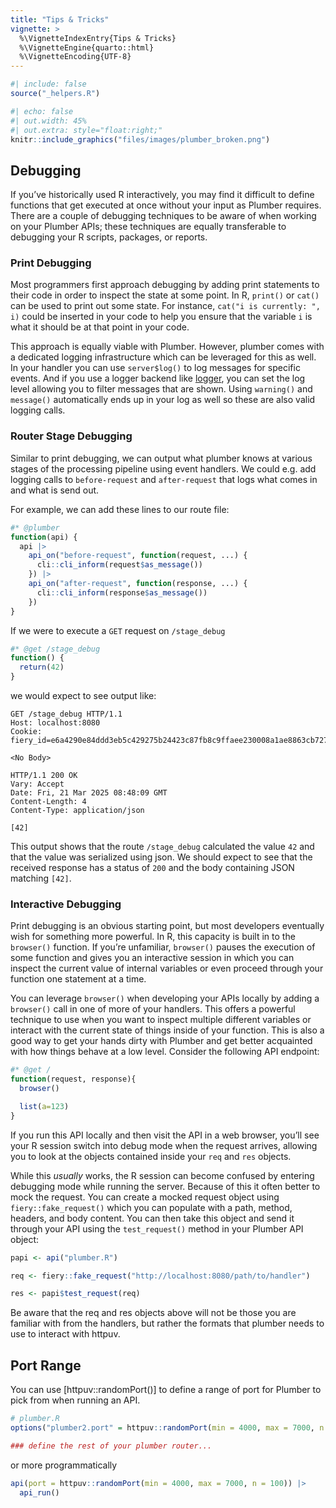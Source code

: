 ```yaml
---
title: "Tips & Tricks"
vignette: >
  %\VignetteIndexEntry{Tips & Tricks}
  %\VignetteEngine{quarto::html}
  %\VignetteEncoding{UTF-8}
---
```


```r
#| include: false
source("_helpers.R")
```

```r
#| echo: false
#| out.width: 45%
#| out.extra: style="float:right;"
knitr::include_graphics("files/images/plumber_broken.png")
```

## Debugging

If you've historically used R interactively, you may find it difficult to define functions that get executed at once without your input as Plumber requires. There are a couple of debugging techniques to be aware of when working on your Plumber APIs; these techniques are equally transferable to debugging your R scripts, packages, or reports.

### Print Debugging

Most programmers first approach debugging by adding print statements to their code in order to inspect the state at some point. In R, `print()` or `cat()` can be used to print out some state. For instance, `cat("i is currently: ", i)` could be inserted in your code to help you ensure that the variable `i` is what it should be at that point in your code.

This approach is equally viable with Plumber. However, plumber comes with a dedicated logging infrastructure which can be leveraged for this as well. In your handler you can use `server$log()` to log messages for specific events. And if you use a logger backend like [logger](https://daroczig.github.io/logger/), you can set the log level allowing you to filter messages that are shown. Using `warning()` and `message()` automatically ends up in your log as well so these are also valid logging calls.

### Router Stage Debugging

Similar to print debugging, we can output what plumber knows at various stages of the processing pipeline using event handlers. We could e.g. add logging calls to `before-request` and `after-request` that logs what comes in and what is send out.

For example, we can add these lines to our route file:

``` r
#* @plumber
function(api) {
  api |>
    api_on("before-request", function(request, ...) {
      cli::cli_inform(request$as_message())
    }) |>
    api_on("after-request", function(response, ...) {
      cli::cli_inform(response$as_message())
    })
}
```

If we were to execute a `GET` request on `/stage_debug`

``` r
#* @get /stage_debug
function() {
  return(42)
}
```

we would expect to see output like:

```
GET /stage_debug HTTP/1.1
Host: localhost:8080
Cookie: fiery_id=e6a4290e84ddd3eb5c429275b24423c87fb8c9ffaee230008a1ae8863cb72760

<No Body>

HTTP/1.1 200 OK
Vary: Accept
Date: Fri, 21 Mar 2025 08:48:09 GMT
Content-Length: 4
Content-Type: application/json

[42]
```

This output shows that the route `/stage_debug` calculated the value `42` and that the value was serialized using json. We should expect to see that the received response has a status of `200` and the body containing JSON matching `[42]`.

### Interactive Debugging

Print debugging is an obvious starting point, but most developers eventually wish for something more powerful. In R, this capacity is built in to the `browser()` function. If you're unfamiliar, `browser()` pauses the execution of some function and gives you an interactive session in which you can inspect the current value of internal variables or even proceed through your function one statement at a time.

You can leverage `browser()` when developing your APIs locally by adding a `browser()` call in one of more of your handlers. This offers a powerful technique to use when you want to inspect multiple different variables or interact with the current state of things inside of your function. This is also a good way to get your hands dirty with Plumber and get better acquainted with how things behave at a low level. Consider the following API endpoint:

``` r
#* @get /
function(request, response){
  browser()

  list(a=123)
}
```

If you run this API locally and then visit the API in a web browser, you'll see your R session switch into debug mode when the request arrives, allowing you to look at the objects contained inside your `req` and `res` objects.

While this *usually* works, the R session can become confused by entering debugging mode while running the server. Because of this it often better to mock the request. You can create a mocked request object using `fiery::fake_request()` which you can populate with a path, method, headers, and body content. You can then take this object and send it through your API using the `test_request()` method in your Plumber API object:

``` r
papi <- api("plumber.R")

req <- fiery::fake_request("http://localhost:8080/path/to/handler")

res <- papi$test_request(req)
```

Be aware that the req and res objects above will not be those you are familiar with from the handlers, but rather the formats that plumber needs to use to interact with httpuv.

## Port Range

You can use \[httpuv::randomPort()\] to define a range of port for Plumber to pick from when running an API.

``` r
# plumber.R
options("plumber2.port" = httpuv::randomPort(min = 4000, max = 7000, n = 100))

### define the rest of your plumber router...
```

or more programmatically

``` r
api(port = httpuv::randomPort(min = 4000, max = 7000, n = 100)) |>
  api_run()
```
